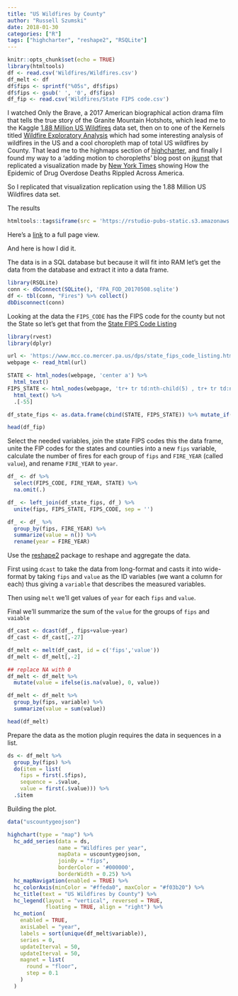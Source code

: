 ```yaml
---
title: "US Wildfires by County"
author: "Russell Szumski"
date: 2018-01-30
categories: ["R"]
tags: ["highcharter", "reshape2", "RSQLite"]
---
```


```r
knitr::opts_chunk$set(echo = TRUE)
library(htmltools)
df <- read.csv('Wildfires/Wildfires.csv')
df_melt <- df
df$fips <- sprintf("%05s", df$fips)
df$fips <- gsub(' ', '0', df$fips)
df_fip <- read.csv('Wildfires/State FIPS code.csv')
```

I watched Only the Brave, a 2017 American biographical action drama film that tells the true story of the Granite Mountain Hotshots, which lead me to the Kaggle [1.88 Million US Wildfires](https://www.kaggle.com/rtatman/188-million-us-wildfires) data set, then on to one of the Kernels titled [Wildfire Exploratory Analysis](https://www.kaggle.com/captcalculator/wildfire-exploratory-analysis) which had some interesting analysis of wildfires in the US and a cool choropleth map of total US wildfires by County. That lead me to the highmaps section of [highcharter](http://jkunst.com/highcharter/highmaps.html), and finally I found my way to a 'adding motion to choropleths' blog post on [jkunst](http://jkunst.com/r/adding-motion-to-choropleths/) that replicated a visualization made by [New York Times](https://www.nytimes.com/interactive/2016/01/07/us/drug-overdose-deaths-in-the-us.html?_r=0) showing How the Epidemic of Drug Overdose Deaths Rippled Across America.

So I replicated that visualization replication using the 1.88 Million US Wildfires data set.

The results

```r
htmltools::tags$iframe(src = 'https://rstudio-pubs-static.s3.amazonaws.com/359356_6536086f04c54d1196e8cd9c9c072cdc.html', width = '800', height = '600', style="border:none;")
```

Here's a [link](https://rstudio-pubs-static.s3.amazonaws.com/358987_2e5378be208e416a85f32b893a5bb6d8.html) to a full page view.

And here is how I did it.

The data is in a SQL database but because it will fit into RAM let’s get the data from the database and extract it into a data frame.

```r
library(RSQLite)
conn <- dbConnect(SQLite(), 'FPA_FOD_20170508.sqlite')
df <- tbl(conn, "Fires") %>% collect()
dbDisconnect(conn)
```

Looking at the data the `FIPS_CODE` has the FIPS code for the county but not the State so let's get that from the [State FIPS Code Listing](https://www.mcc.co.mercer.pa.us/dps/state_fips_code_listing.htm)

```r
library(rvest)
library(dplyr)

url <- 'https://www.mcc.co.mercer.pa.us/dps/state_fips_code_listing.htm'
webpage <- read_html(url)

STATE <- html_nodes(webpage, 'center a') %>%
  html_text()
FIPS_STATE <- html_nodes(webpage, 'tr+ tr td:nth-child(5) , tr+ tr td:nth-child(2)') %>%
  html_text() %>%
  .[-55]

df_state_fips <- as.data.frame(cbind(STATE, FIPS_STATE)) %>% mutate_if(is.factor, as.character)
```

```r
head(df_fip)
```


Select the needed variables, join the state FIPS codes this the data frame, unite the FIP codes for the states and counties into a new `fips` variable, calculate the number of fires for each group of `fips` and `FIRE_YEAR` (called `value`), and rename `FIRE_YEAR` to `year`.

```r
df_ <- df %>%
  select(FIPS_CODE, FIRE_YEAR, STATE) %>%
  na.omit(.)

df_ <- left_join(df_state_fips, df_) %>%
  unite(fips, FIPS_STATE, FIPS_CODE, sep = '')

df_ <- df_ %>%
  group_by(fips, FIRE_YEAR) %>%
  summarize(value = n()) %>%
  rename(year = FIRE_YEAR)
```

Use the [reshape2](https://github.com/hadley/reshape) package to reshape and aggregate the data. 

First using `dcast` to take the data from long-format and casts it into wide-format by taking
`fips` and `value` as the ID variables (we want a column for each) thus giving a `variable` that describes the measured variables.

Then using `melt` we'll get values of `year` for each `fips` and `value`.

Final we'll summarize the sum of the `value` for the groups of `fips` and `vaiable`

```r
df_cast <- dcast(df_, fips+value~year)
df_cast <- df_cast[,-27]

df_melt <- melt(df_cast, id = c('fips','value'))
df_melt <- df_melt[,-2]

## replace NA with 0
df_melt <- df_melt %>%
  mutate(value = ifelse(is.na(value), 0, value))

df_melt <- df_melt %>% 
  group_by(fips, variable) %>%
  summarize(value = sum(value))
```

```r
head(df_melt)
```

Prepare the data as the motion plugin requires the data in sequences in a list.

```r
ds <- df_melt %>% 
  group_by(fips) %>% 
  do(item = list(
    fips = first(.$fips),
    sequence = .$value,
    value = first(.$value))) %>% 
  .$item
```

Building the plot.

```r
data("uscountygeojson")

highchart(type = "map") %>%
  hc_add_series(data = ds,
                name = "Wildfires per year",
                mapData = uscountygeojson,
                joinBy = "fips",
                borderColor = '#000000',
                borderWidth = 0.25) %>% 
  hc_mapNavigation(enabled = TRUE) %>%
  hc_colorAxis(minColor = "#ffeda0", maxColor = "#f03b20") %>%  
  hc_title(text = "US Wildfires by County") %>% 
  hc_legend(layout = "vertical", reversed = TRUE,
            floating = TRUE, align = "right") %>%
  hc_motion(
    enabled = TRUE,
    axisLabel = "year",
    labels = sort(unique(df_melt$variable)),
    series = 0,
    updateIterval = 50,
    updateIterval = 50,
    magnet = list(
      round = "floor",
      step = 0.1
    )
  )
```
